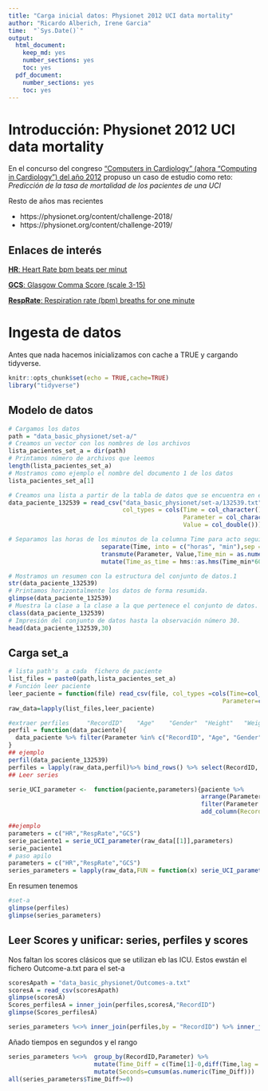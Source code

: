 ```yaml
---
title: "Carga inicial datos: Physionet 2012 UCI data mortality"
author: "Ricardo Alberich, Irene Garcia"
time:  "`Sys.Date()`"
output: 
  html_document: 
    keep_md: yes
    number_sections: yes
    toc: yes
  pdf_document: 
    number_sections: yes
    toc: yes
---
```


# Introducción: Physionet 2012 UCI data mortality


En el concurso del congreso ["Computers in  Cardiology" (ahora "Computing in Cardiology") del año 2012](https://physionet.org/content/challenge-2012/) propuso un  caso de estudio como reto: *Predicción de la tasa de mortalidad de los pacientes de una UCI*

Resto de años mas recientes 

* https://physionet.org/content/challenge-2018/
* https://physionet.org/content/challenge-2019/



##   Enlaces de interés

[**HR**: Heart Rate bpm beats per minut](https://en.wikipedia.org/wiki/Heart_rate)

[**GCS**: Glasgow Comma Score (scale 3-15)](https://en.wikipedia.org/wiki/Glasgow_Coma_Scale)

[**RespRate**:  Respiration rate (bpm) breaths for one minute](https://en.wikipedia.org/wiki/Respiratory_rate)


#  Ingesta de datos


Antes que nada  hacemos inicializamos  con cache a TRUE y cargando  tidyverse.

```r
knitr::opts_chunk$set(echo = TRUE,cache=TRUE)
library("tidyverse")
```

## Modelo de datos 

```r
# Cargamos los datos
path = "data_basic_physionet/set-a/"
# Creamos un vector con los nombres de los archivos
lista_pacientes_set_a = dir(path)
# Printamos número de archivos que leemos
length(lista_pacientes_set_a)
# Mostramos como ejemplo el nombre del documento 1 de los datos 
lista_pacientes_set_a[1]
```

```r
# Creamos una lista a partir de la tabla de datos que se encuentra en el archivo de texto 1.
data_paciente_132539 = read_csv("data_basic_physionet/set-a/132539.txt",
                                col_types = cols(Time = col_character(),# Leemos el tiempo como carácter y después haremos                                                                           un ajuste que nos lo simplifique todo a minutos.
                                                 Parameter = col_character(),
                                                 Value = col_double()))%>%

# Separamos las horas de los minutos de la columna Time para acto seguido poner una sola columna llamada Time_min sólo con los minutos en que se tomaron los datos.
                          separate(Time, into = c("horas", "min"),sep = ":", convert = TRUE) %>% 
                          transmute(Parameter, Value,Time_min = as.numeric(horas)*60 + as.numeric(min)) %>%
                          mutate(Time_as_time = hms::as.hms(Time_min*60) )

# Mostramos un resumen con la estructura del conjunto de datos.1
str(data_paciente_132539)
# Printamos horizontalmente los datos de forma resumida.
glimpse(data_paciente_132539)
# Muestra la clase a la clase a la que pertenece el conjunto de datos.
class(data_paciente_132539)
# Impresión del conjunto de datos hasta la observación número 30.
head(data_paciente_132539,30)


```

## Carga set_a

```r
# lista path's  a cada  fichero de paciente
list_files = paste0(path,lista_pacientes_set_a)
# Función leer paciente
leer_paciente = function(file) read_csv(file, col_types =cols(Time=col_time(format="%M:%S"),
                                                            Parameter=col_character(),Value=col_double()))
raw_data=lapply(list_files,leer_paciente)

#extraer perfiles     "RecordID"    "Age"    "Gender"  "Height"   "Weight"   "ICUType" 
perfil = function(data_paciente){
  data_paciente %>% filter(Parameter %in% c("RecordID", "Age", "Gender", "Height", "ICUType", "Weight")) %>% select(-Time) %>% distinct(Parameter,.keep_all = TRUE) %>% spread(Parameter,Value)
}
## ejemplo
perfil(data_paciente_132539)
perfiles = lapply(raw_data,perfil)%>% bind_rows() %>% select(RecordID, Age, Gender, Height,Weight,ICUType)
## Leer series

serie_UCI_parameter <-  function(paciente,parameters){paciente %>%
                                                      arrange(Parameter,Time) %>%
                                                      filter(Parameter %in% parameters) %>%
                                                      add_column(RecordID = paciente[1,3]$Value)} 

##ejemplo
parameters = c("HR","RespRate","GCS")
serie_paciente1 = serie_UCI_parameter(raw_data[[1]],parameters)
serie_paciente1
# paso apilo 
parameters = c("HR","RespRate","GCS")
series_parameters = lapply(raw_data,FUN = function(x) serie_UCI_parameter(x,parameters)) %>% bind_rows()

```



En resumen  tenemos

```r
#set-a
glimpse(perfiles)
glimpse(series_parameters)
```



## Leer Scores y unificar: series, perfiles y scores

Nos faltan los scores clásicos que se utilizan eb las ICU. Estos ewstán el fichero Outcome-a.txt para el set-a



```r
scoresApath = "data_basic_physionet/Outcomes-a.txt"
scoresA = read_csv(scoresApath)
glimpse(scoresA)
Scores_perfilesA = inner_join(perfiles,scoresA,"RecordID")
glimpse(Scores_perfilesA)
```






```r
series_parameters %<>% inner_join(perfiles,by = "RecordID") %>% inner_join(scoresA,by = "RecordID")
```

Añado tiempos en segundos y el rango

```r
series_parameters %<>%  group_by(RecordID,Parameter) %>%
                        mutate(Time_Diff = c(Time[1]-0,diff(Time,lag = 1)),Order_Time=row_number())%>%
                        mutate(Seconds=cumsum(as.numeric(Time_Diff)))
all(series_parameters$Time_Diff>=0)
```


